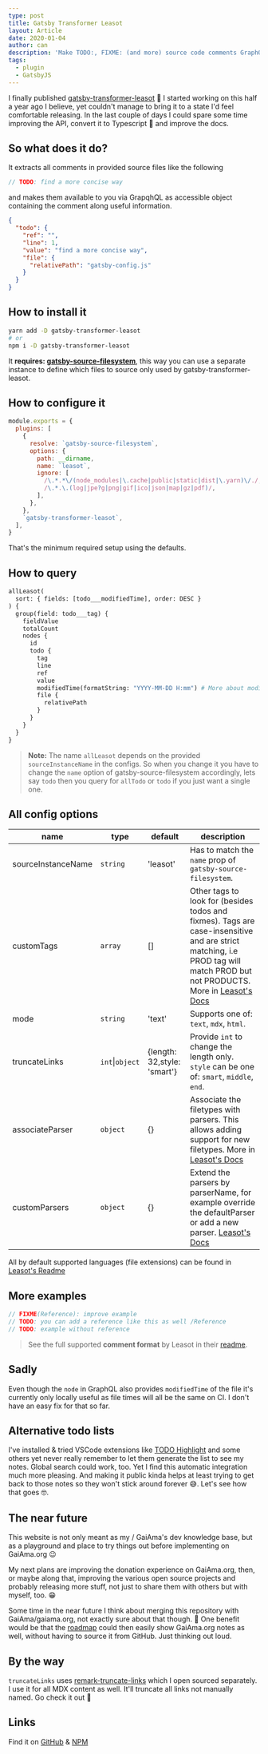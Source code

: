 ```yaml
---
type: post
title: Gatsby Transformer Leasot
layout: Article
date: 2020-01-04
author: can
description: 'Make TODO:, FIXME: (and more) source code comments GraphQL queryable in your GatsbyJS site'
tags:
  - plugin
  - GatsbyJS
---
```


I finally published [gatsby-transformer-leasot](https://www.npmjs.com/package/gatsby-transformer-leasot) 🎉 I started working on this half a year ago I believe, yet couldn't manage to bring it to a state I'd feel comfortable releasing. In the last couple of days I could spare some time improving the API, convert it to Typescript 🚀 and improve the docs.

## So what does it do?

It extracts all comments in provided source files like the following

```js
// TODO: find a more concise way
```

and makes them available to you via GrapqhQL as accessible object containing the comment along useful information.

```json
{
  "todo": {
    "ref": "",
    "line": 1,
    "value": "find a more concise way",
    "file": {
      "relativePath": "gatsby-config.js"
    }
  }
}
```

## How to install it

```bash
yarn add -D gatsby-transformer-leasot
# or
npm i -D gatsby-transformer-leasot
```

It **requires: [gatsby-source-filesystem](https://github.com/gatsbyjs/gatsby/tree/master/packages/gatsby-source-filesystem)**, this way you can use a separate instance to define which files to source only used by gatsby-transformer-leasot.

## How to configure it

```js file=gatsby-config.js
module.exports = {
  plugins: [
    {
      resolve: `gatsby-source-filesystem`,
      options: {
        path: __dirname,
        name: `leasot`,
        ignore: [
          /\.*.*\/(node_modules|\.cache|public|static|dist|\.yarn)\/./,
          /\.*.\.(log|jpe?g|png|gif|ico|json|map|gz|pdf)/,
        ],
      },
    },
    `gatsby-transformer-leasot`,
  ],
}
```

That's the minimum required setup using the defaults.

## How to query

```graphql
allLeasot(
  sort: { fields: [todo___modifiedTime], order: DESC }
) {
  group(field: todo___tag) {
    fieldValue
    totalCount
    nodes {
      id
      todo {
        tag
        line
        ref
        value
        modifiedTime(formatString: "YYYY-MM-DD H:mm") # More about modifiedTime below
        file {
          relativePath
        }
      }
    }
  }
}
```

> **Note:** The name `allLeasot` depends on the provided `sourceInstanceName` in the configs. So when you change it you have to change the `name` option of gatsby-source-filesystem accordingly, lets say `todo` then you query for `allTodo` or `todo` if you just want a single one.

## All config options

| name               | type            | default                     | description                                                                                                                                                                                                                                          |
| ------------------ | --------------- | --------------------------- | ---------------------------------------------------------------------------------------------------------------------------------------------------------------------------------------------------------------------------------------------------- |
| sourceInstanceName | `string`        | 'leasot'                    | Has to match the `name` prop of `gatsby-source-filesystem`.                                                                                                                                                                                          |
| customTags         | `array`         | []                          | Other tags to look for (besides todos and fixmes). Tags are case-insensitive and are strict matching, i.e PROD tag will match PROD but not PRODUCTS. More in [Leasot's Docs](https://pgilad.github.io/leasot/interfaces/parseconfig.html#customtags) |
| mode               | `string`        | 'text'                      | Supports one of: `text`, `mdx`, `html`.                                                                                                                                                                                                              |
| truncateLinks      | `int`\|`object` | {length: 32,style: 'smart'} | Provide `int` to change the length only. `style` can be one of: `smart`, `middle`, `end`.                                                                                                                                                            |
| associateParser    | `object`        | {}                          | Associate the filetypes with parsers. This allows adding support for new filetypes. More in [Leasot's Docs](https://pgilad.github.io/leasot/interfaces/parseconfig.html#associateparser)                                                             |
| customParsers      | `object`        | {}                          | Extend the parsers by parserName, for example override the defaultParser or add a new parser. [Leasot's Docs](https://pgilad.github.io/leasot/interfaces/parseconfig.html#customparsers)                                                             |

All by default supported languages (file extensions) can be found in [Leasot's Readme](https://github.com/pgilad/leasot/#supported-languages)

## More examples

```js
// FIXME(Reference): improve example
// TODO: you can add a reference like this as well /Reference
// TODO: example without reference
```

> See the full supported **comment format** by Leasot in their [readme](https://github.com/pgilad/leasot/#comment-format).

## Sadly

Even though the `node` in GraphQL also provides `modifiedTime` of the file it's currently only locally useful as file times will all be the same on CI. I don't have an easy fix for that so far.

## Alternative todo lists

I've installed & tried VSCode extensions like [TODO Highlight](https://marketplace.visualstudio.com/items?itemName=wayou.vscode-todo-highlight) and some others yet never really remember to let them generate the list to see my notes. Global search could work, too. Yet I find this automatic integration much more pleasing. And making it public kinda helps at least trying to get back to those notes so they won't stick around forever 😅. Let's see how that goes 🤓.

## The near future

This website is not only meant as my / GaiAma's dev knowledge base, but as a playground and place to try things out before implementing on GaiAma.org 😉

My next plans are improving the donation experience on GaiAma.org, then, or maybe along that, improving the various open source projects and probably releasing more stuff, not just to share them with others but with myself, too. 😁

Some time in the near future I think about merging this repository with GaiAma/gaiama.org, not exactly sure about that though. 🤔 One benefit would be that the [roadmap](/en/roadmap) could then easily show GaiAma.org notes as well, without having to source it from GitHub. Just thinking out loud.

## By the way

`truncateLinks` uses [remark-truncate-links](https://www.npmjs.com/package/remark-truncate-links) which I open sourced separately. I use it for all MDX content as well. It'll truncate all links not manually named. Go check it out 🤩

## Links

Find it on [GitHub](https://github.com/GaiAma/Coding4GaiAma/tree/master/packages/gatsby-transformer-leasot#readme) & [NPM](https://www.npmjs.com/package/gatsby-transformer-leasot)
